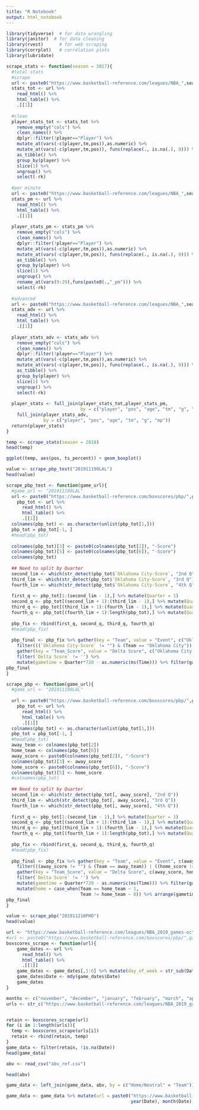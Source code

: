 ```yaml
---
title: "R Notebook"
output: html_notebook
---
```


```r
library(tidyverse)  # for data wrangling
library(janitor)  # for data cleaning
library(rvest)      # for web scraping
library(corrplot)   # correlation plots
library(lubridate)
```

```r
scrape_stats <- function(season = 2017){
  #total stats
  #scrape
  url <- paste0("https://www.basketball-reference.com/leagues/NBA_",season,"_totals.html")
  stats_tot <- url %>% 
    read_html() %>% 
    html_table() %>% 
    .[[1]]
  
  #clean
  player_stats_tot <- stats_tot %>% 
    remove_empty("cols") %>%
    clean_names() %>% 
    dplyr::filter(!player=="Player") %>%
    mutate_at(vars(-c(player,tm,pos)),as.numeric) %>% 
    mutate_at(vars(-c(player,tm,pos)), funs(replace(., is.na(.), 0))) %>% 
    as_tibble() %>% 
    group_by(player) %>% 
    slice(1) %>% 
    ungroup() %>% 
    select(-rk)
  
  #per minute
  url <- paste0("https://www.basketball-reference.com/leagues/NBA_",season,"_per_minute.html")
  stats_pm <- url %>% 
    read_html() %>% 
    html_table() %>% 
    .[[1]]
  
  player_stats_pm <- stats_pm %>% 
    remove_empty("cols") %>%
    clean_names() %>% 
    dplyr::filter(!player=="Player") %>%
    mutate_at(vars(-c(player,tm,pos)),as.numeric) %>% 
    mutate_at(vars(-c(player,tm,pos)), funs(replace(., is.na(.), 0))) %>% 
    as_tibble() %>% 
    group_by(player) %>% 
    slice(1) %>% 
    ungroup() %>% 
    rename_at(vars(9:29),funs(paste0(.,"_pm"))) %>% 
    select(-rk)
  
  #advanced
  url <- paste0("https://www.basketball-reference.com/leagues/NBA_",season,"_advanced.html")
  stats_adv <- url %>% 
    read_html() %>% 
    html_table() %>% 
    .[[1]]
  
  player_stats_adv <- stats_adv %>% 
    remove_empty("cols") %>%
    clean_names() %>% 
    dplyr::filter(!player=="Player") %>%
    mutate_at(vars(-c(player,tm,pos)),as.numeric) %>% 
    mutate_at(vars(-c(player,tm,pos)), funs(replace(., is.na(.), 0))) %>% 
    as_tibble() %>% 
    group_by(player) %>% 
    slice(1) %>% 
    ungroup() %>% 
    select(-rk)
  
  player_stats <- full_join(player_stats_tot,player_stats_pm,
                            by = c("player", "pos", "age", "tm", "g", "gs", "mp")) %>% 
    full_join(player_stats_adv,
              by = c("player", "pos", "age", "tm", "g", "mp"))
  return(player_stats)
}


```

```r
temp <- scrape_stats(season = 2018)
head(temp)
```

```r
ggplot(temp, aes(pos, ts_percent)) + geom_boxplot()
```


```r
value <- scrape_pbp_test("201911190LAL")
head(value)
```


```r
scrape_pbp_test <- function(game_url){
  #game_url <- "201911190LAL"
  url <- paste0("https://www.basketball-reference.com/boxscores/pbp/",game_url,".html")
    pbp_tot <- url %>% 
      read_html() %>% 
      html_table() %>% 
      .[[1]]
  colnames(pbp_tot) <- as.character(unlist(pbp_tot[1,]))
  pbp_tot = pbp_tot[-1, ]
  #head(pbp_tot)
  
  colnames(pbp_tot)[3] <- paste0(colnames(pbp_tot[2]), "-Score") 
  colnames(pbp_tot)[5] <- paste0(colnames(pbp_tot[6]), "-Score") 
  colnames(pbp_tot)
  
  ## Need to split by Quarter
  second_lim <- which(str_detect(pbp_tot$`Oklahoma City-Score`, "2nd Q"))
  third_lim <- which(str_detect(pbp_tot$`Oklahoma City-Score`, "3rd Q"))
  fourth_lim <- which(str_detect(pbp_tot$`Oklahoma City-Score`, "4th Q"))
  
  first_q <- pbp_tot[1:(second_lim - 1),] %>% mutate(Quarter = 1)
  second_q <- pbp_tot[(second_lim + 1):(third_lim - 1),] %>% mutate(Quarter = 2)
  third_q <- pbp_tot[(third_lim + 1):(fourth_lim - 1),] %>% mutate(Quarter = 3)
  fourth_q <- pbp_tot[(fourth_lim + 1):length(pbp_tot),] %>% mutate(Quarter = 4)
  
  pbp_fix <- rbind(first_q, second_q, third_q, fourth_q)
  #head(pbp_fix)
  
  pbp_final <- pbp_fix %>% gather(key = "Team", value = "Event", c("Oklahoma City", "LA Lakers")) %>% 
    filter(((`Oklahoma City-Score` != "") & (Team == "Oklahoma City")) | ((`LA Lakers-Score` != "") & (Team == "LA Lakers"))) %>% 
    gather(key = "Team_Score", value = "Delta Score", c("Oklahoma City-Score","LA Lakers-Score")) %>% filter(length(`Delta Score`) > 3) %>%
    filter(`Delta Score` != '') %>% 
    mutate(gametime = Quarter*720 - as.numeric(ms(Time))) %>% filter(gametime > 0) %>%arrange(gametime)
pbp_final
}
```

```r
scrape_pbp <- function(game_url){
  #game_url <- "201911190LAL"
  
  url <- paste0("https://www.basketball-reference.com/boxscores/pbp/",game_url,".html")
    pbp_tot <- url %>% 
      read_html() %>% 
      html_table() %>% 
      .[[1]]
  colnames(pbp_tot) <- as.character(unlist(pbp_tot[1,]))
  pbp_tot = pbp_tot[-1, ]
  #head(pbp_tot)
  away_team <- colnames(pbp_tot[2])
  home_team <- colnames(pbp_tot[6])
  away_score <- paste0(colnames(pbp_tot[2]), "-Score") 
  colnames(pbp_tot)[3] <- away_score
  home_score <- paste0(colnames(pbp_tot[6]), "-Score") 
  colnames(pbp_tot)[5] <- home_score
  #colnames(pbp_tot)
  
  ## Need to split by Quarter
  second_lim <- which(str_detect(pbp_tot[, away_score], "2nd Q"))
  third_lim <- which(str_detect(pbp_tot[, away_score], "3rd Q"))
  fourth_lim <- which(str_detect(pbp_tot[, away_score], "4th Q"))
  
  first_q <- pbp_tot[1:(second_lim - 1),] %>% mutate(Quarter = 1)
  second_q <- pbp_tot[(second_lim + 1):(third_lim - 1),] %>% mutate(Quarter = 2)
  third_q <- pbp_tot[(third_lim + 1):(fourth_lim - 1),] %>% mutate(Quarter = 3)
  fourth_q <- pbp_tot[(fourth_lim + 1):length(pbp_tot),] %>% mutate(Quarter = 4)
  
  pbp_fix <- rbind(first_q, second_q, third_q, fourth_q)
  #head(pbp_fix)
  
  pbp_final <- pbp_fix %>% gather(key = "Team", value = "Event", c(away_team, home_team)) %>% 
    filter(((away_score != "") & (Team == away_team)) | ((home_score != "") & (Team == home_team))) %>% 
    gather(key = "Team_Score", value = "Delta Score", c(away_score, home_score)) %>% filter(length(`Delta Score`) > 3) %>%
    filter(`Delta Score` != '') %>% 
    mutate(gametime = Quarter*720 - as.numeric(ms(Time))) %>% filter(gametime > 0)%>% filter(Event != '') %>%
    mutate(home = case_when(Team == home_team ~ 1,
                            Team != home_team ~ 0)) %>% arrange(gametime)
pbp_final
}
```

```r
value <- scrape_pbp("201911210PHO")
head(value)
```

```r
url <- "https://www.basketball-reference.com/leagues/NBA_2019_games-october.html"
#url <- paste0("https://www.basketball-reference.com/boxscores/pbp/",game_url,".html")
boxscores_scrape <- function(url){
    game_dates <- url %>% 
      read_html() %>% 
      html_table() %>% 
      .[[1]]
    game_dates <- game_dates[,1:6] %>% mutate(day_of_week = str_sub(Date, 1, 3))
    game_dates$Date <- mdy(game_dates$Date)
    game_dates
}

months <- c("november", "december", "january", "february", "march", "april", "may", "june")
urls <- str_c("https://www.basketball-reference.com/leagues/NBA_2019_games-", months, ".html")


retain <- boxscores_scrape(url)
for (i in 1:length(urls)){
  temp <- boxscores_scrape(urls[i])
  retain <- rbind(retain, temp)
}
game_data <- filter(retain, !is.na(Date))
head(game_data)

abv <- read_csv("abv_ref.csv")

head(abv)

game_data <- left_join(game_data, abv, by = c("Home/Neutral" = "Team"))

game_data <- game_data %>% mutate(url = paste0("https://www.basketball-reference.com/boxscores/pbp/", 
                                               year(Date), month(Date), day(Date),"0",abv,".html"))
```




